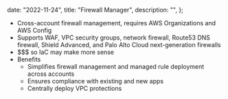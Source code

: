 
  date: "2022-11-24",
  title: "Firewall Manager",
  description: "",
};


- Cross-account firewall management, requires AWS Organizations and AWS Config
- Supports WAF, VPC security groups, network firewall, Route53 DNS firewall, Shield Advanced, and Palo Alto Cloud next-generation firewalls
- \$\$\$ so IaC may make more sense
- Benefits
  - Simplifies firewall management and managed rule deployment across accounts
  - Ensures compliance with existing and new apps
  - Centrally deploy VPC protections
